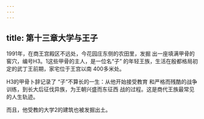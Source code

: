 ```yaml
---
---
---
```

title: 第十三章大学与王子
---



1991年，在商王宫殿区不远处，今花园庄东侧的农田里，发掘 出一座填满甲骨的窖穴，编号H3。1这些甲骨的主人，是一位名“子” 的年轻王族，生活在殷都格局初定的武丁王前期，家宅位于王宫以南 400多米处。

H3的甲骨卜辞记录了 “子”不算长的一生：从他开始接受教育 和严格而残酷的战争训练，到长大后征伐异族，为王朝兴盛而东征西 战的过程。这是商代王族最常见的人生轨迹。

而且，他受教的大学2的建筑也被发掘出土。